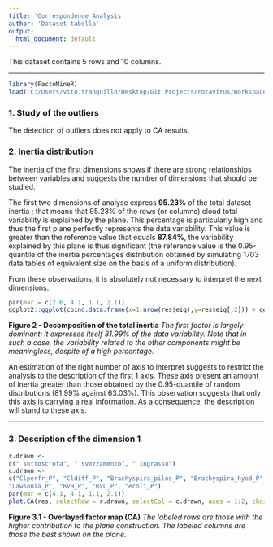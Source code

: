 ```yaml
---
title: 'Correspondence Analysis'
author: 'Dataset tabella'
output:
  html_document: default
---
```

This dataset contains 5 rows and 10 columns.

- - -

```r
library(FactoMineR)
load('C:/Users/vito.tranquillo/Desktop/Git Projects/rotavirus/Workspace.RData')
```
### 1. Study of the outliers
The detection of outliers does not apply to CA results.

### 2. Inertia distribution
The inertia of the first dimensions shows if there are strong relationships between variables and suggests the number of dimensions that should be studied.

The first two dimensions of analyse express **95.23%** of the total dataset inertia ; that means that 95.23% of the rows (or columns) cloud total variability is explained by the plane.
This percentage is particularly high and thus the first plane perfectly represents the data variability.
This value is greater than the reference value that equals **87.84%**, the variability explained by this plane is thus significant
(the reference value is the 0.95-quantile of the inertia percentages distribution obtained by simulating 1703 data tables of equivalent size on the basis of a uniform distribution).

From these observations, it is absolutely not necessary to interpret the next dimensions.

```r
par(mar = c(2.6, 4.1, 1.1, 2.1))
ggplot2::ggplot(cbind.data.frame(x=1:nrow(res$eig),y=res$eig[,2])) + ggplot2::aes(x=x, y=y)+ ggplot2::geom_col(fill="blue") + ggplot2::xlab("Dimension") + ggplot2::ylab("Percentage of variance") + ggplot2::ggtitle("Decomposition of the total inertia") + ggplot2::theme_light() + ggplot2::theme(plot.title = ggplot2::element_text(hjust =0.5)) + ggplot2::scale_x_continuous(breaks=1:nrow(res$eig))
```

**Figure 2 - Decomposition of the total inertia**
*The first factor is largely dominant: it expresses itself 81.99% of the data variability.*
*Note that in such a case, the variability related to the other components might be meaningless, despite of a high percentage.*

An estimation of the right number of axis to interpret suggests to restrict the analysis to the description of the first 1 axis.
These axis present an amount of inertia greater than those obtained by the 0.95-quantile of random distributions (81.99% against 63.03%).
This observation suggests that only this axis is carrying a real information.
As a consequence, the description will stand to these axis.

- - -

### 3. Description of the dimension 1

```r
r.drawn <-
c(" sottoscrofa", " svezzamento", " ingrasso")
c.drawn <-
c("Clperfr_P", "Cldiff_P", "Brachyspira_pilos_P", "Brachyspira_hyod_P", 
"Lawsonia_P", "RVH_P", "RVC_P", "ecoli_P")
par(mar = c(4.1, 4.1, 1.1, 2.1))
plot.CA(res, selectRow = r.drawn, selectCol = c.drawn, axes = 1:2, choix = 'CA', invisible = c('var', 'quali'), title = '', cex = cex)
```

**Figure 3.1 - Overlayed factor map (CA)**
*The labeled rows are those with the higher contribution to the plane construction.*
*The labeled columns are those the best shown on the plane.*
